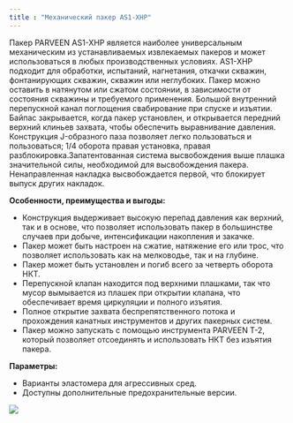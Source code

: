 ```yaml
---
title : "Механический пакер AS1-XHP"
---
```


Пакер PARVEEN AS1-XHP является наиболее универсальным механическим из устанавливаемых извлекаемых пакеров и может использоваться в любых производственных условиях. AS1-XHP подходит для обработки, испытаний, нагнетания, откачки скважин, фонтанирующих скважин, скважин или неглубоких. Пакер можно оставить в натянутом или сжатом состоянии, в зависимости от состояния скважины и требуемого применения. Большой внутренний перепускной канал поглощения свабирование при спуске и изъятии. Байпас закрывается, когда пакер установлен, и открывается передний верхний клиньев захвата, чтобы обеспечить выравнивание давления. Конструкция J-образного паза позволяет легко пользоваться и пользоваться; 1/4 оборота правая установка, правая разблокировка.Запатентованная система высвобождения выше плашка значительной силы, необходимой для высвобождения пакера. Ненаправленная накладка высвобождается первой, что блокирует выпуск других накладок.

**Особенности, преимущества и выгоды:**

* Конструкция выдерживает высокую перепад давления как верхний, так и в основе, что позволяет использовать пакер в большинстве случаев при добыче, интенсификации накопления и закачке.
* Пакер может быть настроен на сжатие, натяжение его или трос, что позволяет использовать как на мелководье, так и на глубине.
* Пакер может быть установлен и погиб всего за четверть оборота НКТ.
* Перепускной клапан находится под верхними плашками, так что мусор вымывается из плашек при открытии клапана, что обеспечивает время циркуляции и полного изъятия.
* Полное открытие захвата беспрепятственного потока и прохождения канатных инструментов и других пакерных систем.
* Пакер можно запускать с помощью инструмента PARVEEN T-2, который позволяет отсоединять и использовать НКТ без изъятия пакера.

**Параметры:**

* Варианты эластомера для агрессивных сред.
* Доступны дополнительные предохранительные версии.

<img src="./as1-xhp-mechanical-packer.png" />